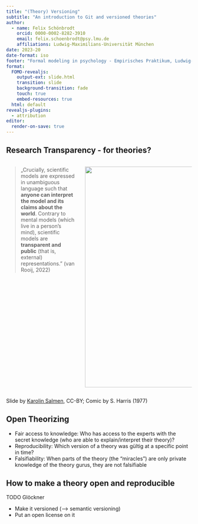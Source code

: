---
title: "(Theory) Versioning"
subtitle: "An introduction to Git and versioned theories"
author:
  - name: Felix Schönbrodt
    orcid: 0000-0002-8282-3910
    email: felix.schoenbrodt@psy.lmu.de
    affiliations: Ludwig-Maximilians-Universität München
date: 2023-20
date-format: iso
footer: "Formal modeling in psychology - Empirisches Praktikum, Ludwig-Maximilians-Universität München"
format:   
  FOMO-revealjs: 
    output-ext: slide.html
    transition: slide
    background-transition: fade
    touch: true
    embed-resources: true
  html: default
revealjs-plugins:
  - attribution 
editor: 
  render-on-save: true
---

## Research Transparency - for theories?

:::: {.columns}

::: {.column width='40%' .r-fit-text}
> „Crucially, scientific models are expressed in unambiguous language such that **anyone can interpret the model and its claims about the world**. Contrary to mental models (which live in a person’s mind), scientific models are **transparent and public** (that is, external) representations.”
> (van Rooij, 2022)
:::

::: {.column width='60%'}
![](img/Then-a-Miracle-Occurs-Copyrighted-artwork-by-Sydney-Harris-Inc-All-materials-used-with.png){height=600}
:::
::::



::: {.attribution}
Slide by [Karolin Salmen](https://www.psycharchives.org/en/item/cde1ef17-611c-42d0-8835-95592cab521a), CC-BY; Comic by S. Harris (1977)
:::

## Open Theorizing

- Fair access to knowledge: Who has access to the experts with the secret knowledge (who are able to explain/interpret their theory)?
- Reproducibility: Which version of a theory was gültig at a specific point in time?
- Falsifiability: When parts of the theory (the "miracles") are only private knowledge of the theory gurus, they are not falsifiable


## How to make a theory open and reproducible

TODO Glöckner

- Make it versioned (--> semantic versioning)
- Put an open license on it